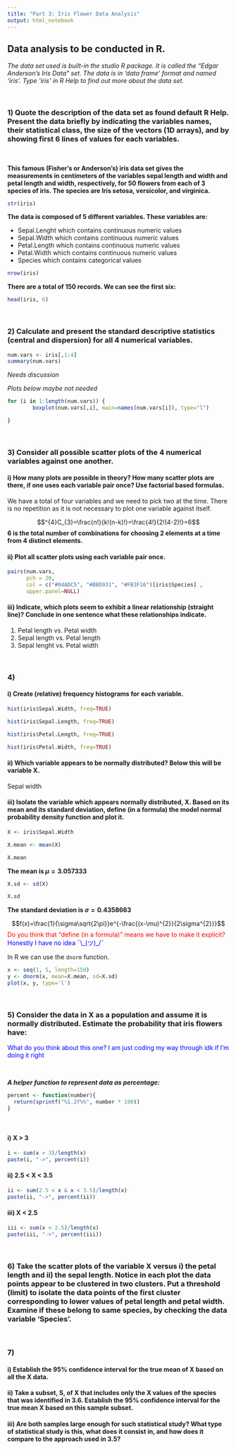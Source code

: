 ```yaml
---
title: "Part 3:	Iris Flower Data Analysis"
output: html_notebook
---
```


## Data analysis to be conducted	in	R.

*The	data set used is built-in the studio R package. It is called the "Edgar Anderson's	Iris	Data"	set.	The	data is in 'data frame' format and	named	'iris'.	Type 'iris'	in R Help	to find	out	more about the data	set.*

<br/>

### 1) Quote the description of the data set as found default R Help. Present the data briefly by indicating the variables names, their statistical class, the size of the vectors (1D arrays), and by showing first 6 lines of values for each variables.
<br/>

**This famous (Fisher's or Anderson's) iris data set gives the measurements in centimeters of the variables sepal length and width and petal length and width, respectively, for 50 flowers from each of 3 species of iris. The species are Iris setosa, versicolor, and virginica.**

```r
str(iris)
```
**The data is composed of 5 different variables. These variables are:**

* Sepal.Lenght which contains continuous numeric values
* Sepal.Width which contains continuous numeric values
* Petal.Length which contains continuous numeric values
* Petal.Width which contains continuous numeric values
* Species which contains categorical values
 
```r
nrow(iris)
```

**There are a total of 150 records. We can see the first six:**

```r
head(iris, 6)
```

<br/>

### 2) Calculate and present the standard descriptive statistics (central and dispersion) for all 4 numerical variables.

```r
num.vars <- iris[,1:4]
summary(num.vars)
```
*Needs discussion*

*Plots below maybe not needed*

```r
for (i in 1:length(num.vars)) {
        boxplot(num.vars[,i], main=names(num.vars[i]), type="l")

}
```

<br/>

### 3) Consider all possible scatter plots of the 4 numerical variables against one another.

#### i) How many plots are possible in theory? How many scatter plots are there, if one uses each variable pair once? Use factorial based formulas.

We have a total of four variables and we need to pick two at the time. There is no repetition as it is not necessary to plot one variable against itself. 

$$^{4}C_{3}=\frac{n!}{k!(n-k)!}=\frac{4!}{2!(4-2)!}=6$$
**6 is the total number of combinations for choosing 2 elements at a time from 4 distinct elements.**


#### ii) Plot all scatter plots using each variable pair once.

```r
pairs(num.vars,     
      pch = 20,  
      col = c("#04ADC5", "#BBD931", "#FB3F16")[iris$Species] ,
      upper.panel=NULL)
```


#### iii) Indicate, which plots seem to exhibit a linear relationship (straight line)? Conclude in one sentence what these relationships indicate.

1. Petal length vs. Petal width
2. Sepal length vs. Petal length
3. Sepal lenght vs. Petal width

<br/>

### 4)

#### i) Create (relative) frequency histograms for each variable.

```r
hist(iris$Sepal.Width, freq=TRUE)
```

```r
hist(iris$Sepal.Length, freq=TRUE)
```

```r
hist(iris$Petal.Length, freq=TRUE)
```

```r
hist(iris$Petal.Width, freq=TRUE)
```


#### ii) Which variable appears to be normally distributed? Below this will be variable X.

Sepal width

#### iii) Isolate the variable which appears normally distributed, X. Based on its mean and its standard deviation, define (in a formula) the model normal probability density function and plot it.

```r
X <- iris$Sepal.Width

X.mean <- mean(X)

X.mean
```

**The mean is $\mu=3.057333$**

```r
X.sd <- sd(X)

X.sd
```

**The standard deviation is $\sigma=0.4358663$**

 $$f(x)=\frac{1}{\sigma\sqrt{2\pi}}e^{-\frac{(x-\mu)^{2}}{2\sigma^{2}}}$$
<span style="color: red;">Do you think that "define (in a formula)" means we have to make it explicit?</span>
<br/>
<span style="color: blue;">Honestly I have no idea ¯\\\_(ツ)\_/¯</span>

In R we can use the `dnorm` function.

```r
x <- seq(1, 5, length=150)
y <- dnorm(x, mean=X.mean, sd=X.sd)
plot(x, y, type='l')
```

<br/>

### 5) Consider the data in X as a population and assume it is normally distributed. Estimate the probability that iris flowers have:

<span style="color: blue;">What do you think about this one? I am just coding my way through idk if I'm doing it right</span>

<br/>

***A helper function to represent data as percentage:***

```r
percent <- function(number){
  return(sprintf("%1.2f%%", number * 100))
}
```
<br/>

#### i) X > 3
```r
i <- sum(x > 3)/length(x)
paste(i, "->", percent(i))
```
#### ii) 2.5 < X < 3.5
```r
ii <- sum(2.5 < x & x < 3.5)/length(x)
paste(ii, "->", percent(ii))
```
#### iii) X < 2.5
```r
iii <- sum(x < 2.5)/length(x)
paste(iii, "->", percent(iii))
```

<br/>

### 6) Take the scatter plots of the variable X versus i) the petal length and ii) the sepal length. Notice in each plot the data points appear to be clustered in two clusters. Put a threshold (limit) to isolate the data points of the first cluster corresponding to lower values of petal length and petal width. Examine if these belong to same species, by checking the data variable 'Species'.

<br/>

### 7)

#### i) Establish the 95% confidence interval for the true mean of X based on all the X data.

#### ii) Take a subset, S, of X that includes only the X values of the species that was identified in 3.6. Establish the 95% confidence interval for the true mean X based on this sample subset.

#### iii) Are both samples large enough for such statistical study? What type of statistical study is this, what does it consist in, and how does it compare to the approach used in 3.5?
